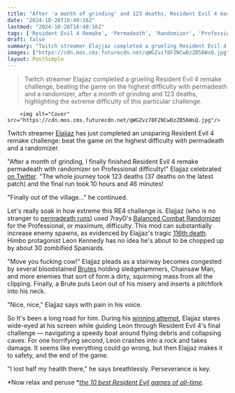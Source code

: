 ```yaml
---
title: "After 'a month of grinding' and 123 deaths, Resident Evil 4 master completes what should be an impossible challenge"
date: "2024-10-28T16:40:16Z"
lastmod: "2024-10-28T16:40:16Z"
tags: ['Resident Evil 4 Remake', 'Permadeath', 'Randomizer', 'Professional Difficulty', 'Twitch Streamer', 'Elajjaz', 'Horror', 'Action', 'Survival Horror']
draft: false
summary: "Twitch streamer Elajjaz completed a grueling Resident Evil 4 remake challenge, beating the game on the highest difficulty with permadeath and a randomizer, after a month of grinding and 123 deaths, highlighting the extreme difficulty of this particular challenge."
images: ["https://cdn.mos.cms.futurecdn.net/qWGZvz78F2NCwDzZB56WsQ.jpg"]
layout: PostSimple
---
```

> Twitch streamer Elajjaz completed a grueling Resident Evil 4 remake challenge, beating the game on the highest difficulty with permadeath and a randomizer, after a month of grinding and 123 deaths, highlighting the extreme difficulty of this particular challenge.


        <img alt="Cover" src="https://cdn.mos.cms.futurecdn.net/qWGZvz78F2NCwDzZB56WsQ.jpg"/>
        
Twitch streamer [<u>Elajjaz</u>](https://www.gamesradar.com/games/dark-souls/after-65-failed-attempts-dark-souls-speedrunner-suffers-their-worst-no-death-randomizer-defeat-yet-as-a-single-rat-chooses-violence-and-shoves-them-off-a-rooftop/) has just completed an unsparing Resident Evil 4 remake challenge: beat the game on the highest difficulty with permadeath and a randomizer. 

"After a month of grinding, I finally finished Resident Evil 4 remake permadeath with randomizer on Professional difficulty!" Elajjaz celebrated [<u>on Twitter</u>](https://x.com/Elajjaz/status/1850551668846236075?t=gWeRoCU2HMKKbui_dOsyMQ). "The whole journey took 123 deaths (37 deaths on the latest patch) and the final run took 10 hours and 46 minutes!

"Finally out of the village…" he continued.

Let's really soak in how extreme this RE4 challenge is. Elajjaz (who is no stranger to [<u>permadeath runs</u>](https://www.gamesradar.com/elden-ring-streamer-narrowly-loses-11-hour-permadeath-and-randomizer-challenge-run-to-a-pee-break-and-a-rare-enemy-they-never-expected/)) used 7rayD's [<u>Balanced Combat Randomizer</u>](https://www.twitch.tv/elajjaz/clip/UgliestHotPistachioBuddhaBar-_ZRbDYxeF9KobuW2) for the Professional, or maximum, difficulty. This mod can substantially increase enemy spawns, as evidenced by Elajjaz's tragic [<u>116th death</u>](https://www.twitch.tv/elajjaz/clip/TangibleHeartlessSnoodPipeHype-gICytAMdHMkWkU2W). Himbo protagonist Leon Kennedy has no idea he's about to be chopped up by about 30 zombified Spaniards. 

"Move you fucking cow!" Elajjaz pleads as a stairway becomes congested by several bloodstained [<u>Brutes</u>](https://residentevil.fandom.com/wiki/Brute) holding sledgehammers, Chainsaw Man, and more enemies that sort of form a dirty, squirming mass from all the clipping. Finally, a Brute puts Leon out of his misery and inserts a pitchfork into his neck. 

"Nice, nice," Elajjaz says with pain in his voice. 

So It's been a long road for him. During his [<u>winning attempt</u>](https://www.twitch.tv/elajjaz/clip/TallJollyLEDKeepo--suDTIsV37t-aBcY), Elajjaz stares wide-eyed at his screen while guiding Leon through Resident Evil 4's final challenge — navigating a speedy boat around flying debris and collapsing caves. For one horrifying second, Leon crashes into a rock and takes damage. It seems like everything could go wrong, but then Elajjaz makes it to safety, and the end of the game. 

"I lost half my health there," he says breathlessly. Perseverance is key. 

*Now relax and peruse *[<u><em>the 10 best Resident Evil games of all-time</em></u>](https://www.gamesradar.com/best-resident-evil-games/).
        